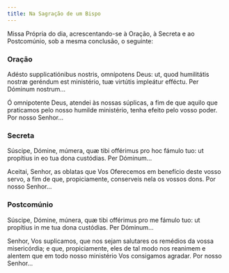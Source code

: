 ```yaml
---
title: Na Sagração de um Bispo
---
```


<aside>
  Missa Própria do dia, acrescentando-se à Oração, à Secreta e ao Postcomúnio,
  sob a mesma conclusão, o seguinte:
</aside>

### Oração

<div class="side-by-side not-content">

Adésto supplicatiónibus nostris, omnípotens Deus: ut, quod humilitátis
    nostræ geréndum est ministério, tuæ virtútis impleátur efféctu. Per Dóminum
    nostrum...

Ó omnipotente Deus, atendei às nossas súplicas, a fim de que aquilo que
    praticamos pelo nosso humilde ministério, tenha efeito pelo vosso poder. Por
    nosso Senhor...

</div>

### Secreta

<div class="side-by-side not-content">

Súscipe, Dómine, múmera, quæ tibi offérimus pro hoc fámulo tuo: ut propítius
    in eo tua dona custódias. Per Dóminum...

Aceitai, Senhor, as oblatas que Vos Oferecemos em benefício deste vosso
    servo, a fim de que, propiciamente, conserveis nela os vossos dons. Por
    nosso Senhor...

</div>

### Postcomúnio

<div class="side-by-side not-content">

Súscipe, Dómine, múnera, quæ tibi offérimus pro me fámulo tuo: ut propítius
    in me tua dona custódias. Per Dóminum...

Senhor, Vos suplicamos, que nos sejam salutares os remédios da vossa
    misericórdia; e que, propiciamente, eles de tal modo nos reanimem e alentem
    que em todo nosso ministério Vos consigamos agradar. Por nosso Senhor...

</div>

